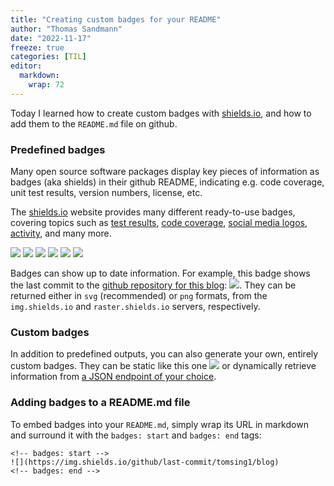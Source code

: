 ```yaml
---
title: "Creating custom badges for your README"
author: "Thomas Sandmann"
date: "2022-11-17"
freeze: true
categories: [TIL]
editor: 
  markdown: 
    wrap: 72
---
```


Today I learned how to create custom badges with [shields.io](https://img.shields.io), 
and how to add them to the `README.md` file on github.

### Predefined badges

Many open source software packages display key pieces of information as
badges (aka shields) in their github README, indicating e.g. code coverage,
unit test results, version numbers, license, etc.

The [shields.io](https://img.shields.io) website provides many different
ready-to-use badges, covering topics such as 
[test results](https://shields.io/category/test-results), 
[code coverage](https://shields.io/category/coverage),
[social media logos](https://shields.io/category/social), 
[activity](https://shields.io/category/activity),
and many more.

![](https://shields.io/badge/downloads-120%2Fweek-green)
![](https://shields.io/badge/docker%20pulls-765M-066da5)
![](https://shields.io/badge/change%201011478-merged-blueviolet)
![](https://shields.io/badge/closed%20issues-899-yellow)
![](https://shields.io/badge/stars-%E2%98%85%E2%98%85%E2%98%85%E2%98%85%E2%98%86-brightgreen)
![](https://shields.io/badge/Watch-96-lightgrey?logo=github&style=social)

Badges can show up to date information. For example, this badge shows the last
commit to the 
[github repository for this blog](https://github.com/tomsing1/blog):
![](https://img.shields.io/github/last-commit/tomsing1/blog). They can be returned either in `svg` (recommended) or `png` formats, from
the `img.shields.io` and `raster.shields.io` servers, respectively.

### Custom badges

In addition to predefined outputs, you can also generate your own, entirely
custom badges. They can be static like this one
![](https://img.shields.io/static/v1?label=Static&message=My%20static%20badge&color=blue&style=flat-square)
or dynamically retrieve information from
[a JSON endpoint of your choice](https://shields.io/endpoint).

### Adding badges to a README.md file

To embed badges into your `README.md`, simply wrap its URL in
markdown and surround it with the `badges: start` and `badges: end` tags:

```
<!-- badges: start -->
![](https://img.shields.io/github/last-commit/tomsing1/blog)
<!-- badges: end -->
```
